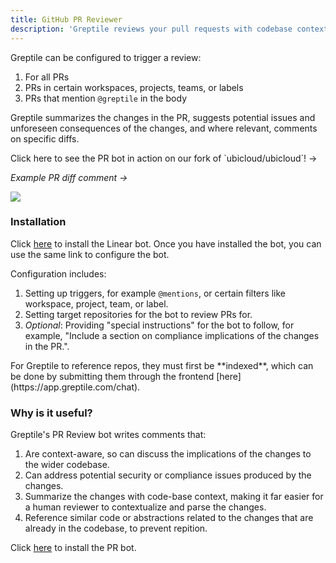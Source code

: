 ```yaml
---
title: GitHub PR Reviewer
description: 'Greptile reviews your pull requests with codebase context-aware comments'
---
```


Greptile can be configured to trigger a review:
1. For all PRs
2. PRs in certain workspaces, projects, teams, or labels
3. PRs that mention `@greptile` in the body

Greptile summarizes the changes in the PR, suggests potential issues and unforeseen consequences of the changes, and where relevant, comments on specific diffs. 

<Card href="https://github.com/greptileai/ubicloud/pull/4">
Click here to see the PR bot in action on our fork of `ubicloud/ubicloud`! ->
</Card>

*Example PR diff comment ->*
<Frame>
    <img src="/images/githubprbot.png" />
</Frame>

### Installation

Click [here](https://app.greptile.com/apps/github) to install the Linear bot. Once you have installed the bot, you can use the same link to configure the bot. 

Configuration includes:
1. Setting up triggers, for example `@mentions`, or certain filters like workspace, project, team, or label.
2. Setting target repositories for the bot to review PRs for. 
3. *Optional*: Providing "special instructions" for the bot to follow, for example, "Include a section on compliance implications of the changes in the PR.".

<Note>
For Greptile to reference repos, they must first be **indexed**, which can be done by submitting them through the frontend [here](https://app.greptile.com/chat). 
</Note>

### Why is it useful?

Greptile's PR Review bot writes comments that:

1. Are context-aware, so can discuss the implications of the changes to the wider codebase.
2. Can address potential security or compliance issues produced by the changes. 
3. Summarize the changes with code-base context, making it far easier for a human reviewer to contextualize and parse the changes. 
4. Reference similar code or abstractions related to the changes that are already in the codebase, to prevent repition. 


Click [here](https://app.greptile.com/apps/github/) to install the PR bot.